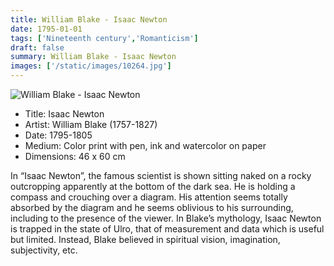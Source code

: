 ```yaml
---
title: William Blake - Isaac Newton
date: 1795-01-01
tags: ['Nineteenth century','Romanticism']
draft: false
summary: William Blake - Isaac Newton
images: ['/static/images/10264.jpg']
---
```


![William Blake - Isaac Newton](/static/images/10264.jpg)

* Title: Isaac Newton
* Artist: William Blake (1757-1827)
* Date: 1795-1805
* Medium: Color print with pen, ink and watercolor on paper
* Dimensions: 46 x 60 cm

In “Isaac Newton”, the famous scientist is shown sitting naked on a rocky outcropping apparently at the bottom of the dark sea. He is holding a compass and crouching over a diagram. His attention seems totally absorbed by the diagram and he seems oblivious to his surrounding, including to the presence of the viewer. In Blake’s mythology, Isaac Newton is trapped in the state of Ulro, that of measurement and data which is useful but limited. Instead, Blake believed in spiritual vision, imagination, subjectivity, etc. 
